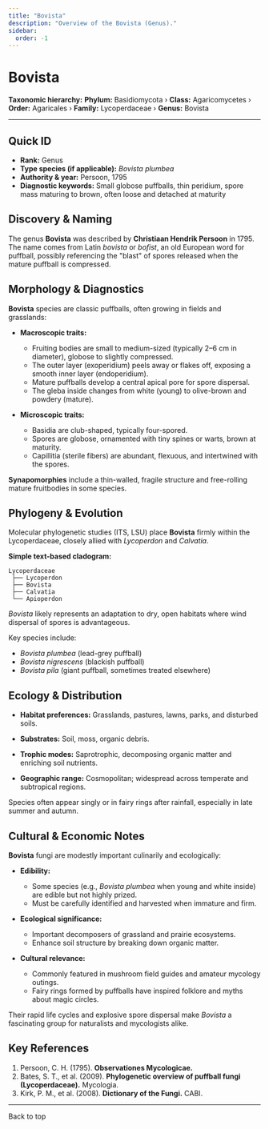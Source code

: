```yaml
---
title: "Bovista"
description: "Overview of the Bovista (Genus)."
sidebar:
  order: -1
---
```



# Bovista <Badge variant="note" text="Genus" />

**Taxonomic hierarchy:** **Phylum:** Basidiomycota › **Class:** Agaricomycetes › **Order:** Agaricales › **Family:** Lycoperdaceae › **Genus:** Bovista

---

## Quick ID
* **Rank:** Genus  
* **Type species (if applicable):** _Bovista plumbea_  
* **Authority & year:** Persoon, 1795  
* **Diagnostic keywords:** Small globose puffballs, thin peridium, spore mass maturing to brown, often loose and detached at maturity  

## Discovery & Naming
The genus **Bovista** was described by **Christiaan Hendrik Persoon** in 1795. The name comes from Latin _bovista_ or _bofist_, an old European word for puffball, possibly referencing the "blast" of spores released when the mature puffball is compressed.

## Morphology & Diagnostics
**Bovista** species are classic puffballs, often growing in fields and grasslands:

- **Macroscopic traits:**
  - Fruiting bodies are small to medium-sized (typically 2–6 cm in diameter), globose to slightly compressed.
  - The outer layer (exoperidium) peels away or flakes off, exposing a smooth inner layer (endoperidium).
  - Mature puffballs develop a central apical pore for spore dispersal.
  - The gleba inside changes from white (young) to olive-brown and powdery (mature).

- **Microscopic traits:**
  - Basidia are club-shaped, typically four-spored.
  - Spores are globose, ornamented with tiny spines or warts, brown at maturity.
  - Capillitia (sterile fibers) are abundant, flexuous, and intertwined with the spores.

**Synapomorphies** include a thin-walled, fragile structure and free-rolling mature fruitbodies in some species.

## Phylogeny & Evolution
Molecular phylogenetic studies (ITS, LSU) place **Bovista** firmly within the Lycoperdaceae, closely allied with _Lycoperdon_ and _Calvatia_.

**Simple text-based cladogram:**
```
Lycoperdaceae
 ├── Lycoperdon
 ├── Bovista
 ├── Calvatia
 └── Apioperdon
```
_Bovista_ likely represents an adaptation to dry, open habitats where wind dispersal of spores is advantageous.

Key species include:

- _Bovista plumbea_ (lead-grey puffball)
- _Bovista nigrescens_ (blackish puffball)
- _Bovista pila_ (giant puffball, sometimes treated elsewhere)

## Ecology & Distribution
- **Habitat preferences:** Grasslands, pastures, lawns, parks, and disturbed soils.
- **Substrates:** Soil, moss, organic debris.
- **Trophic modes:** Saprotrophic, decomposing organic matter and enriching soil nutrients.

- **Geographic range:** Cosmopolitan; widespread across temperate and subtropical regions.

Species often appear singly or in fairy rings after rainfall, especially in late summer and autumn.

## Cultural & Economic Notes
**Bovista** fungi are modestly important culinarily and ecologically:

- **Edibility:**
  - Some species (e.g., _Bovista plumbea_ when young and white inside) are edible but not highly prized.
  - Must be carefully identified and harvested when immature and firm.

- **Ecological significance:**
  - Important decomposers of grassland and prairie ecosystems.
  - Enhance soil structure by breaking down organic matter.

- **Cultural relevance:**
  - Commonly featured in mushroom field guides and amateur mycology outings.
  - Fairy rings formed by puffballs have inspired folklore and myths about magic circles.

Their rapid life cycles and explosive spore dispersal make _Bovista_ a fascinating group for naturalists and mycologists alike.

## Key References
1. Persoon, C. H. (1795). **Observationes Mycologicae.**  
2. Bates, S. T., et al. (2009). **Phylogenetic overview of puffball fungi (Lycoperdaceae).** Mycologia.  
3. Kirk, P. M., et al. (2008). **Dictionary of the Fungi.** CABI.  

---

<LinkButton href="#top" variant="minimal" icon="arrow-up">
  Back to top
</LinkButton>
